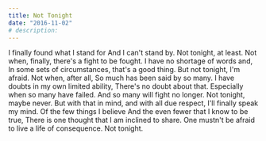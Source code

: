 ```yaml
---
title: Not Tonight
date: "2016-11-02"
# description: 
---
```


<Box>
    I finally found what I stand for  
    And I can't stand by.   
    Not tonight, at least.   
    Not when, finally,  
    there's a fight to be fought.   
    I have no shortage of words and,  
    In some sets of circumstances, that's a good thing.   
    But not tonight, I'm afraid.   
    Not when, after all,  
    So much has been said by so many.   
    I have doubts in my own limited ability,  
    There's no doubt about that.   
    Especially when so many have failed.   
    And so many will fight no longer.   
    Not tonight, maybe never.   
    But with that in mind,   
    and with all due respect,  
    I'll finally speak my mind.   
    Of the few things I believe  
    And the even fewer that I know to be true,  
    There is one thought that I am inclined to share.   
    One mustn't be afraid   
    to live a life of consequence.   
    Not tonight.  
</Box>


